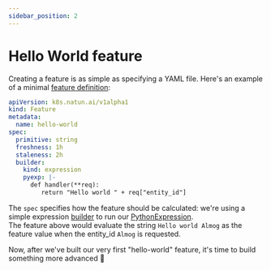 ```yaml
---
sidebar_position: 2
---
```


# Hello World feature

Creating a feature is as simple as specifying a YAML file.  Here's an example of a minimal [feature definition](reference/how-does-natun-work/features/feature-definitions.md):

```yaml
apiVersion: k8s.natun.ai/v1alpha1
kind: Feature
metadata:
  name: hello-world
spec:
  primitive: string
  freshness: 1h
  staleness: 2h
  builder:
    kind: expression
    pyexp: |-
      def handler(**req):
         return "Hello world " + req["entity_id"]
```

The `spec` specifies how the feature should be calculated: we're using a simple expression [builder](reference/how-does-natun-work/feature-builders/)
to run our [PythonExpression](reference/pyexp/).<br />
The feature above would evaluate the string `Hello world Almog` as the feature value when the entity_id `Almog` is requested.


Now, after we've built our very first "hello-world" feature, it's time to build something more advanced 🤩

<DocCard docId="tutorial-building-your-first-feature" />
